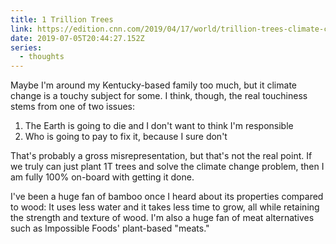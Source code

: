 ```yaml
---
title: 1 Trillion Trees
link: https://edition.cnn.com/2019/04/17/world/trillion-trees-climate-change-intl-scn/index.html
date: 2019-07-05T20:44:27.152Z
series:
  - thoughts
---
```


Maybe I'm around my Kentucky-based family too much,
but it climate change is a touchy subject for some.
I think, though, the real touchiness stems from one of two issues:

1. The Earth is going to die and I don't want to think I'm responsible
1. Who is going to pay to fix it, because I sure don't

That's probably a gross misrepresentation, but that's not the real point.
If we truly can just plant 1T trees and solve the climate change problem,
then I am fully 100% on-board with getting it done.

I've been a huge fan of bamboo once I heard about its properties compared to wood: It uses less water and it takes less time to grow, all while retaining the strength and texture of wood.
I'm also a huge fan of meat alternatives such as Impossible Foods' plant-based "meats."
